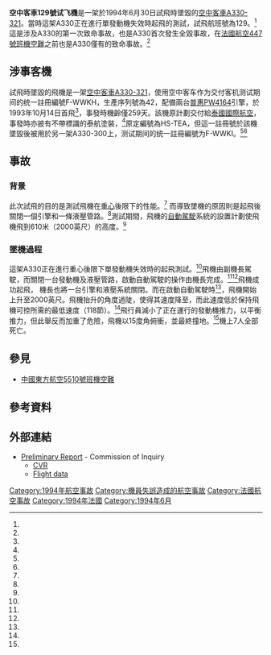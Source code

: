 {{noteTA
|T=zh-cn:空中客车129号试飞机空难;zh-tw:空中巴士129號試飛機空難
|1=zh-hans:空中客车; zh-hant:空中巴士;zh:空中客車;
}}

{{Infobox Airliner accident
|name = 空中客車129號试飞機空難
|Crash image = THAI AIRWAYS INTERNATIONAL Airbus A330-321 (HS-TEA 050) (4550538014).jpg
|Image caption = 與失事客機同型的泰航A330-300（編號HS-TEA），試飛時飛機上僅有泰航塗裝，但並未出現泰航的标志
|Date = 1994年6月30日
|Type = 機師失誤，失控
|Site = {{FRA}}[[图卢兹-布拉尼亚克机场|图卢兹-布拉尼亚克机场]]
|Coordinates = {{coord|43|38|6|N|1|21|30|E|type:event_region:FR_source:AviationSafetyNetwork|display=inline,title}}
|Passengers    = 4
|Crew          = 3
|Survivors     = 0
|Fatalities    = 7
|Aircraft Type = [[空中客车A330|空中客車A330-321]]
|Operator      = [[空中客车|空中客车试飞部门]]
|Tail Number   = F-WWKH
|Origin = {{FRA}}[[图卢兹-布拉尼亚克机场|图卢兹-布拉尼亚克机场]]
|Destination = {{FRA}}[[图卢兹-布拉尼亚克机场|图卢兹-布拉尼亚克机场]]
}}
'''空中客車129號试飞機'''是一架於1994年6月30日試飛時墜毀的[[空中客车A330|空中客車A330-321]]。當時這架A330正在進行單發動機失效時起飛的測試，試飛航班號為129。<ref name="ASN"/>這是涉及A330的第一次致命事故，也是A330首次發生全毀事故，在[[法國航空447號班機空難|法國航空447號班機空難]]之前也是A330僅有的致命事故。<ref name="Record"/>

== 涉事客機 ==
試飛時墜毀的飛機是一架[[空中客车A330|空中客車A330-321]]，使用空中客车作为交付客机测试期间的统一註冊編號F-WWKH，生產序列號為42，配備兩台[[普惠|普惠]][[普惠PW4000|PW4164]]引擎，於1993年10月14日首飛<ref name="Airfleets"/>，事發時機齡僅259天。該機原計劃交付給[[泰國國際航空|泰國國際航空]]，事發時亦披有不帶標識的泰航塗裝，<ref name="ASN"/>原定編號為HS-TEA，但這一註冊號於該機墜毀後被用於另一架A330-300上，测试期间的统一註冊編號为F-WWKI。<ref name="thai"/><ref name="seattle"/>

== 事故 ==

=== 背景 ===
此次試飛的目的是測試飛機在[[質心|重心]]後限下的性能。<ref name="FI1994-4"/> 而導致墜機的原因則是起飛後關閉一個引擎和一條液壓管路。<ref name="Airbus defends A330 but warns on autopilot"/>測試期間，飛機的[[自動駕駛|自動駕駛]]系統的設置計劃使飛機飛到610米（2000英尺）的高度。<ref name="Airbus defends A330 but warns on autopilot"/>

=== 墜機過程 ===
這架A330正在進行重心後限下單發動機失效時的起飛測試。<ref name="A330 crash caused by series of small errors"/>飛機由副機長駕駛，而關閉一台發動機及液壓管路，啟動自動駕駛的操作由機長完成。<ref name="A330 crash caused by series of small errors"/><ref name="Airbus wary over A330 changes"/>飛機成功起飛， 機長也將一台引擎和液壓系統關閉。而在啟動自動駕駛時<ref name="Airbus wary over A330 changes"/>，飛機開始上升至2000英尺。飛機抬升的角度過陡，使得其速度降至{{convert|100|kn|km/h}}，而此速度低於保持飛機可控所需的最低速度（118節）。<ref name="Airbus wary over A330 changes"/>飛行員減小了正在運行的發動機推力，以平衡推力，但此舉反而加重了危險，飛機以15度角俯衝，並最終撞地。<ref name="ASN"/>機上7人全部死亡。

==參見==
*[[中國東方航空5510號班機空難|中國東方航空5510號班機空難]]

==參考資料==
{{Reflist|refs=
<ref name="A330 crash caused by series of small errors">{{cite journal |title=A330 crash caused by series of small errors |first=David |last=Learmount |journal=[[Flight_International|Flight International]] |date={{date|1994-8-10}}{{spaced ndash}}{{date|1994-8-16}} |page=6 |format=PDF |url=http://www.flightglobal.com/pdfarchive/view/1994/1994%20-%201864.html |archiveurl=https://www.webcitation.org/69FOzewfa?url=http://www.flightglobal.com/pdfarchive/view/1994/1994%20-%201864.html |archivedate=2012-07-18 |accessdate={{date|2012-7-18}} |quote=Immediately after take-off, the captain then carried out the test procedures: autopilot engage, throttle-back port engine and trip circuit-breaker for blue hydraulic circuit. |deadurl=yes }}</ref>
<!-- + -->
<ref name="Airbus defends A330 but warns on autopilot">{{flatlist}}
*{{allow wrap|{{cite journal |title=Airbus defends A330 but warns on autopilot (page 4) |first=David |last=Learmount |journal=[[Flight_International|Flight International]] |issn=0015-3710 |volume=146 |number=4429 |date={{date|1994-7-13}}{{spaced ndash}}{{date|1994-7-19}} |url=http://www.flightglobal.com/pdfarchive/view/1994/1994%20-%201630.html |deadurl=no |archiveurl=https://www.webcitation.org/69FOfu2dE?url=http://www.flightglobal.com/pdfarchive/view/1994/1994%20-%201630.html |archivedate=2012-07-18 }} }}
*{{allow wrap|{{cite magazine |title=Airbus defends A330 but warns on autopilot (page 5) |journal=Flight International |url=http://www.flightglobal.com/pdfarchive/view/1994/1994%20-%201631.html |deadurl=no |archiveurl=https://www.webcitation.org/6NvD7i4gc?url=http://www.flightglobal.com/pdfarchive/view/1994/1994%20-%201631.html |archivedate=2014-03-08 }} }}
{{endflatlist}}</ref>
<!-- + -->
<ref name="Airbus wary over A330 changes">{{cite journal |title=Airbus wary over A330 changes |first=David |last=Learmount |date={{date|1994-8-17}}{{spaced ndash}}{{date|1994-8-23}} |journal=[[Flight_International|Flight International]] |page=4 |format=PDF |url=http://www.flightglobal.com/pdfarchive/view/1994/1994%20-%201926.html |archiveurl=https://www.webcitation.org/69FOq7HvU?url=http://www.flightglobal.com/pdfarchive/view/1994/1994%20-%201926.html |archivedate=2012-07-18 |accessdate={{date|2012-7-18}} |deadurl=yes }}</ref>
<!-- + -->
<ref name="Airfleets">{{cite web|title= Airbus A330 - MSN 42 - F-WWKH|publisher= Airfleets.net|url= http://www.airfleets.net/ficheapp/plane-a330-42.htm|accessdate= {{date|2012-7-18}}|archive-date= 2020-08-31|archive-url= https://web.archive.org/web/20200831164703/https://www.airfleets.net/ficheapp/plane-a330-42.htm|dead-url= no}}</ref>
<ref name="ASN">{{ASN accident|id= 19940630-0|accessdate= {{date|2012-7-18}}}}</ref>
<!-- + -->
<ref name="seattle">{{cite news|url=http://community.seattletimes.nwsource.com/archive/?date=19940720&slug=1921230|title=Airbus To Brief Customer In Wake Of A330 Test-Flight Crash|publisher=[[西雅图时报|西雅图时报]]|date=1994-07-20|accessdate=2014-03-25|archive-date=2018-08-29|archive-url=https://web.archive.org/web/20180829035012/http://community.seattletimes.nwsource.com/archive/?date=19940720&slug=1921230|dead-url=no}}</ref>
<!-- + -->
<ref name="thai">{{cite web|title=Thai Airways International - Thai Aviation History|url=http://www.thai-aviation.net/files/Airlines/Thai_Airways_International.pdf|accessdate=2014-03-25|archive-date=2016-03-04|archive-url=https://web.archive.org/web/20160304081350/http://www.thai-aviation.net/files/Airlines/Thai_Airways_International.pdf|dead-url=no}}</ref>
<!-- + -->
<ref name="FI1994-4">{{cite journal |first=David |last=Learmount |title=Autopilot test ends in A330 take-off crash |date={{date|1994-7-6}}{{spaced ndash}}{{date|1994-7-12}} |journal=[[Flight_International|Flight International]] |issn=0015-3710 |volume=146 |number=4428 |page=4 |url=http://www.flightglobal.com/pdfarchive/view/1994/1994%20-%201580.html |archiveurl=https://www.webcitation.org/69FOR60F2?url=http://www.flightglobal.com/pdfarchive/view/1994/1994%20-%201580.html |archivedate=2012-07-18 |deadurl=yes }}</ref>
<!-- + -->
<ref name="Record">{{cite web|title= Accident record for the Airbus A330|url= http://aviation-safety.net/database/dblist.php?field=typecode&var=023%&cat=%1&sorteer=datekey&page=1|publisher= Aviation Safety Network|accessdate= {{date|2011-8-11}}|archive-date= 2021-01-27|archive-url= https://web.archive.org/web/20210127192124/http://aviation-safety.net/database/dblist.php?field=typecode&var=023%25&cat=%251&sorteer=datekey&page=1|dead-url= no}}</ref>
|30em}}

== 外部連結 ==
* [http://www.rvs.uni-bielefeld.de/publications/Incidents/DOCS/ComAndRep/A330-Toulouse/Rapport.html Preliminary Report] {{Wayback|url=http://www.rvs.uni-bielefeld.de/publications/Incidents/DOCS/ComAndRep/A330-Toulouse/Rapport.html |date=20200221192710 }} - Commission of Inquiry {{fr icon}}
** [http://www.rvs.uni-bielefeld.de/publications/Incidents/DOCS/ComAndRep/A330-Toulouse/Annexe-1.html CVR] {{Wayback|url=http://www.rvs.uni-bielefeld.de/publications/Incidents/DOCS/ComAndRep/A330-Toulouse/Annexe-1.html |date=20160702153036 }} {{fr icon}}
** [http://www.rvs.uni-bielefeld.de/publications/Incidents/GRAFIK/ComAndRep/A330-Toulouse/FltData.gif Flight data] {{Wayback|url=http://www.rvs.uni-bielefeld.de/publications/Incidents/GRAFIK/ComAndRep/A330-Toulouse/FltData.gif |date=20150924093025 }} {{Fr icon}}

{{1994年航空事故}}
[[Category:1994年航空事故|Category:1994年航空事故]]
[[Category:機員失誤造成的航空事故|Category:機員失誤造成的航空事故]]
[[Category:法國航空事故|Category:法國航空事故]]
[[Category:1994年法國|Category:1994年法國]]
[[Category:1994年6月|Category:1994年6月]]